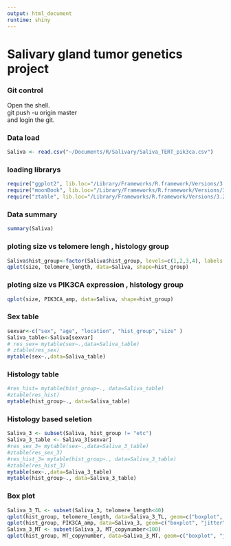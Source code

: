 ```yaml
---
output: html_document
runtime: shiny
---
```

# Salivary gland tumor genetics project
### Git control
Open the shell.  
git push -u origin master  
and login the git.  

### Data load
```r

Saliva <- read.csv("~/Documents/R/Salivary/Saliva_TERT_pik3ca.csv")
```

### loading librarys
```r
require("ggplot2", lib.loc="/Library/Frameworks/R.framework/Versions/3.2/Resources/library")
require("moonBook", lib.loc="/Library/Frameworks/R.framework/Versions/3.2/Resources/library")
require("ztable", lib.loc="/Library/Frameworks/R.framework/Versions/3.2/Resources/library")
```


### Data summary
```r
summary(Saliva)
```

### ploting size vs telomere lengh , histology group
```r
Saliva$hist_group<-factor(Saliva$hist_group, levels=c(1,2,3,4), labels = c("pleomorphic adenoma", "warthin", "carcinoma", "etc"))
qplot(size, telomere_length, data=Saliva, shape=hist_group)

```
### ploting size vs PIK3CA expression , histology group

```r
qplot(size, PIK3CA_amp, data=Saliva, shape=hist_group)
```

### Sex table
```r

sexvar<-c("sex", "age", "location", "hist_group","size" )
Saliva_table<-Saliva[sexvar]
# res_sex= mytable(sex~.,data=Saliva_table)
# ztable(res_sex)
mytable(sex~.,data=Saliva_table)
```

### Histology table
```r
#res_hist= mytable(hist_group~., data=Saliva_table)
#ztable(res_hist)
mytable(hist_group~., data=Saliva_table)
```

### Histology based seletion
```r
Saliva_3 <- subset(Saliva, hist_group != "etc")
Saliva_3_table <- Saliva_3[sexvar]
#res_sex_3= mytable(sex~.,data=Saliva_3_table)
#ztable(res_sex_3)
#res_hist_3= mytable(hist_group~., data=Saliva_3_table)
#ztable(res_hist_3)
mytable(sex~.,data=Saliva_3_table)
mytable(hist_group~., data=Saliva_3_table)
```

### Box plot
```r
Saliva_3_TL <- subset(Saliva_3, telomere_length<40)
qplot(hist_group, telomere_length, data=Saliva_3_TL, geom=c("boxplot", "jitter"), fill=hist_group)
qplot(hist_group, PIK3CA_amp, data=Saliva_3, geom=c("boxplot", "jitter"), fill=hist_group)
Saliva_3_MT <- subset(Saliva_3, MT_copynumber<100)
qplot(hist_group, MT_copynumber, data=Saliva_3_MT, geom=c("boxplot", "jitter"), fill=hist_group)
```
